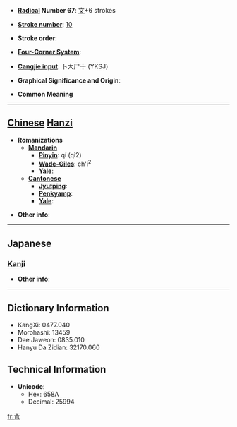 * '''[[Wiktionary:Chinese radical index| Radical]] Number 67''': [[Wiktionary:Chinese radical index 文|文]]+6 strokes

* '''[[Wiktionary:Chinese total strokes index|Stroke number]]''': [[Wiktionary:Chinese total strokes index 10|10]]

* '''Stroke order''': 

* '''[[Wiktionary:Chinese four corner index|Four-Corner System]]''': 

* '''[[Wiktionary:Chinese Cangjie index|Cangjie input]]''': 卜大尸十 (YKSJ)

* '''Graphical Significance and Origin''': 

* '''Common Meaning'''

----

== [[Chinese]] [[Hanzi]] ==

* '''Romanizations'''
** '''[[Mandarin]]'''
*** '''[[Pinyin]]''': qí (qi2)
*** '''[[Wade-Giles]]''': ch'i<sup>2</sup>
*** '''[[Yale]]''': 
** '''[[Cantonese]]'''
*** '''[[Jyutping]]''':
*** '''[[Penkyamp]]''': 
*** '''[[Yale]]''': 

* '''Other info''': 

----

==Japanese==
===[[Kanji]]===
{{kanji|on readings=[[せい]] (sei)
|kun readings=[[ひとしい]] (hitoshii), [[あたる]] (ataru), [[はやい]] (hayai)
}}

* '''Other info''':  

----

== Dictionary Information ==

* KangXi: 0477.040
* Morohashi: 13459
* Dae Jaweon: 0835.010
* Hanyu Da Zidian: 32170.060

== Technical Information ==

* '''Unicode''':
** Hex: 658A
** Decimal: 25994

[[fr:斊]]